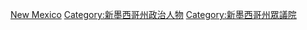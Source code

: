 [[Category:美國各州眾議員|New Mexico]]
[[Category:新墨西哥州政治人物|Category:新墨西哥州政治人物]]
[[Category:新墨西哥州眾議院|Category:新墨西哥州眾議院]]
